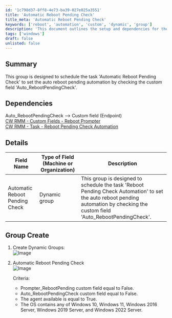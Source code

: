 ```yaml
---
id: '1c798d37-8ff8-4e73-ba39-027e025a3551'
title: 'Automatic Reboot Pending Check'
title_meta: 'Automatic Reboot Pending Check'
keywords: ['reboot', 'automation', 'custom', 'dynamic', 'group']
description: 'This document outlines the setup and dependencies for the Automatic Reboot Pending Check task in ConnectWise RMM. It explains how to create a dynamic group that schedules the task based on the custom field Auto_RebootPendingCheck, ensuring efficient management of reboot automation.'
tags: ['windows']
draft: false
unlisted: false
---
```

## Summary

This group is designed to schedule the task 'Automatic Reboot Pending Check' to set the auto reboot pending automation by checking the custom field 'Auto_RebootPendingCheck'.

## Dependencies

Auto_RebootPendingCheck --> Custom field (Endpoint)  
[CW RMM - Custom Fields - Reboot Prompter](https://proval.itglue.com/DOC-5078775-15298950)  
[CW RMM - Task - Reboot Pending Check Automation](https://proval.itglue.com/DOC-5078775-15317845)  

## Details

| Field Name                        | Type of Field (Machine or Organization) | Description                                                                                                                                               |
|-----------------------------------|-----------------------------------------|-----------------------------------------------------------------------------------------------------------------------------------------------------------|
| Automatic Reboot Pending Check     | Dynamic group                           | This group is designed to schedule the task 'Reboot Pending Check Automation' to set the auto reboot pending automation by checking the custom field 'Auto_RebootPendingCheck'. |



## Group Create

1. Create Dynamic Groups:  
   ![Image](../../../static/img/Automatic-Reboot-Pending-Check/image_1.png)

2. Automatic Reboot Pending Check  
   ![Image](../../../static/img/Automatic-Reboot-Pending-Check/image_2.png)  

   Criteria:
   - Prompter_RebootPending custom field equal to False.
   - Auto_RebootPendingCheck custom field equal to False.
   - The agent available is equal to True.
   - The OS contains any of Windows 10, Windows 11, Windows 2016 Server, Windows 2019 Server, and Windows 2022 Server.











